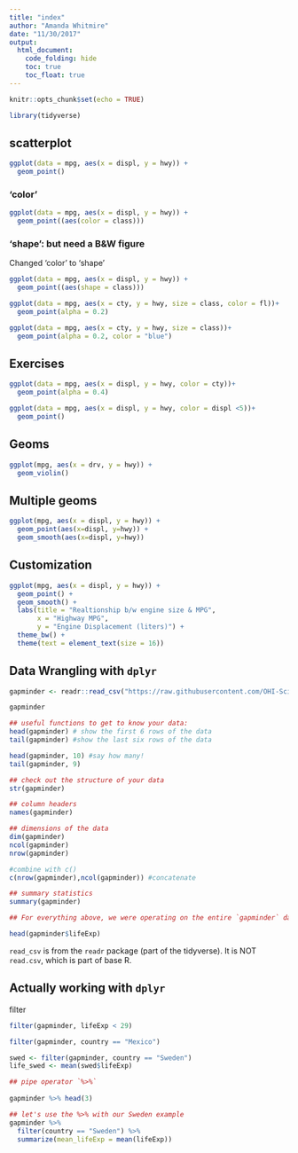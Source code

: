 ```yaml
---
title: "index"
author: "Amanda Whitmire"
date: "11/30/2017"
output: 
  html_document:
    code_folding: hide
    toc: true
    toc_float: true
---
```


```r
knitr::opts_chunk$set(echo = TRUE)

library(tidyverse)
```

## scatterplot

```r
ggplot(data = mpg, aes(x = displ, y = hwy)) + 
  geom_point()
```

### 'color'

```r
ggplot(data = mpg, aes(x = displ, y = hwy)) + 
  geom_point((aes(color = class)))
```

### 'shape': but need a B&W figure

Changed 'color' to 'shape'

```r
ggplot(data = mpg, aes(x = displ, y = hwy)) + 
  geom_point((aes(shape = class)))
```

```r
ggplot(data = mpg, aes(x = cty, y = hwy, size = class, color = fl))+ 
  geom_point(alpha = 0.2)
```

```r

ggplot(data = mpg, aes(x = cty, y = hwy, size = class))+ 
  geom_point(alpha = 0.2, color = "blue")
```

## Exercises

```r

ggplot(data = mpg, aes(x = displ, y = hwy, color = cty))+ 
  geom_point(alpha = 0.4)
```

```r

ggplot(data = mpg, aes(x = displ, y = hwy, color = displ <5))+ 
  geom_point()
```

## Geoms

```r

ggplot(mpg, aes(x = drv, y = hwy)) +
  geom_violin()

```

## Multiple geoms

```r

ggplot(mpg, aes(x = displ, y = hwy)) +
  geom_point(aes(x=displ, y=hwy)) +
  geom_smooth(aes(x=displ, y=hwy))

```



## Customization

```r

ggplot(mpg, aes(x = displ, y = hwy)) +
  geom_point() +
  geom_smooth() +
  labs(title = "Realtionship b/w engine size & MPG",
       x = "Highway MPG",
       y = "Engine Displacement (liters)") +
  theme_bw() +
  theme(text = element_text(size = 16))

```

## Data Wrangling with `dplyr`

```r

gapminder <- readr::read_csv("https://raw.githubusercontent.com/OHI-Science/data-science-training/master/data/gapminder.csv")

gapminder

## useful functions to get to know your data:
head(gapminder) # show the first 6 rows of the data
tail(gapminder) #show the last six rows of the data

head(gapminder, 10) #say how many!
tail(gapminder, 9)

## check out the structure of your data
str(gapminder) 

## column headers
names(gapminder) 

## dimensions of the data
dim(gapminder)
ncol(gapminder)
nrow(gapminder)

#combine with c()
c(nrow(gapminder),ncol(gapminder)) #concatenate

## summary statistics
summary(gapminder)

## For everything above, we were operating on the entire `gapminder` dataset.

head(gapminder$lifeExp)
```

`read_csv` is from the `readr` package (part of the tidyverse). It is NOT `read.csv`, which is part of base R. 

## Actually working with `dplyr`

filter
```r

filter(gapminder, lifeExp < 29)

filter(gapminder, country == "Mexico")

swed <- filter(gapminder, country == "Sweden")
life_swed <- mean(swed$lifeExp)

## pipe operator `%>%` 
 
gapminder %>% head(3)

## let's use the %>% with our Sweden example
gapminder %>% 
  filter(country == "Sweden") %>% 
  summarize(mean_lifeExp = mean(lifeExp))



```

